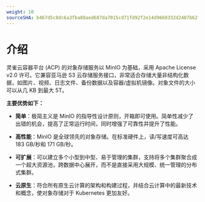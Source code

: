 ```yaml
---
weight: 10
sourceSHA: b467d5c8dc6a3fba88aed687da7015cd71fd92f2e14d9660332d2487b62f4654
---
```


# 介绍

灵雀云容器平台 (ACP) 的对象存储服务以 MinIO 为基础，采用 Apache License v2.0 许可。它兼容亚马逊 S3 云存储服务接口，非常适合存储大量非结构化数据，如图片、视频、日志文件、备份数据以及容器/虚拟机镜像。对象文件的大小可以从几 KB 到最大 5T。

**主要优势如下：**

* **简单**：极简主义是 MinIO 的指导性设计原则，开箱即可使用。简单性减少了出错的机会，提高了正常运行时间，同时增强了可靠性并提升了性能。

* **高性能**：MinIO 是全球领先的对象存储。在标准硬件上，读/写速度可高达 183 GB/秒和 171 GB/秒。

* **可扩展**：可以建立多个小型到中型、易于管理的集群，支持将多个集群聚合成一个超大资源池，跨数据中心展开，而不是直接采用大规模、统一管理的分布式集群。

* **云原生**：符合所有原生云计算的架构和构建过程，并结合云计算中的最新技术和概念，使对象存储对于 Kubernetes 更加友好。
